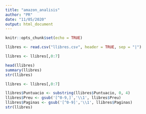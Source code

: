 ---
title: "amazon_analisis"
author: "PR"
date: "11/05/2020"
output: html_document
---

```{r setup, include=FALSE}
knitr::opts_chunk$set(echo = TRUE)
```

```{r}
llibres <- read.csv("llibres.csv", header = TRUE, sep = "|")
```


```{r}
llibres <- llibres[,0:7]
```

```{r}
head(llibres)
summary(llibres)
str(llibres)
```

```{r}
llibres <- llibres[,0:7]
```

```{r}
llibres$Puntuacio <- substring(llibres$Puntuacio, 0, 4)
llibres$Preu <- gsub('[^0-9,]','\\1', llibres$Preu)
llibres$Paginas <- gsub('[^0-9]','\\1', llibres$Paginas)
str(llibres)

```

